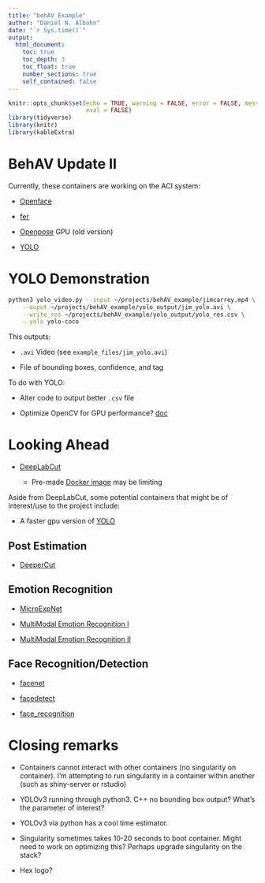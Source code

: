 ```yaml
---
title: "behAV Example"
author: "Daniel N. Albohn"
date: "`r Sys.time()`"
output:
  html_document:
    toc: true
    toc_depth: 3
    toc_float: true
    number_sections: true
    self_contained: false
---
```


```r
knitr::opts_chunk$set(echo = TRUE, warning = FALSE, error = FALSE, message = FALSE,
                      eval = FALSE)
library(tidyverse)
library(knitr)
library(kableExtra)
```

# BehAV Update II
Currently, these containers are working on the ACI system:
  
  - [Openface](https://github.com/behav/openface)
  
  - [fer](https://github.com/d-bohn/emorec_aci/tree/16.04)
  
  - [Openpose](https://github.com/behav/openface) GPU (old version)
  
  - [YOLO](https://pjreddie.com/darknet/yolo/)
  
# YOLO Demonstration

```bash
python3 yolo_video.py --input ~/projects/behAV_example/jimcarrey.mp4 \
    --ouput ~/projects/behAV_example/yolo_output/jim_yolo.avi \
    --write_res ~/projects/behAV_example/yolo_output/yolo_res.csv \
    --yolo yolo-coco
```

This outputs:

  - `.avi` Video (see `example_files/jim_yolo.avi`)
  
<!-- <video width="480" height="360" controls> -->
<!--   <source src="example_files/jim_yolo.avi" type="video/mp4"> -->
<!-- </video> -->
  
  - File of bounding boxes, confidence, and tag
  
To do with YOLO:

  - Alter code to output better `.csv` file
  
  - Optimize OpenCV for GPU performance? [doc](https://www.pyimagesearch.com/2016/07/11/compiling-opencv-with-cuda-support/)

# Looking Ahead

  - [DeepLabCut](https://github.com/MMathisLab/DeepLabCut)
  
    - Pre-made [Docker image](https://github.com/MMathisLab/Docker4DeepLabCut2.0) may be limiting
    
Aside from DeepLabCut, some potential containers that might be of interest/use to the project include:

  - A faster gpu version of [YOLO](https://pypi.org/project/yolo34py-gpu/)
    
## Post Estimation
    
  - [DeeperCut](https://github.com/eldar/pose-tensorflow)

## Emotion Recognition

  - [MicroExpNet](https://github.com/cuguilke/microexpnet)
  
  - [MultiModal Emotion Recognition I](https://github.com/tzirakis/Multimodal-Emotion-Recognition)
  
  - [MultiModal Emotion Recognition II](https://github.com/maelfabien/Multimodal-Emotion-Recognition)
  
## Face Recognition/Detection
  
  - [facenet](https://github.com/davidsandberg/facenet)
  
  - [facedetect](https://gitlab.com/wavexx/facedetect)
  
  - [face_recognition](https://github.com/ageitgey/face_recognition)

# Closing remarks

  - Containers cannot interact with other containers (no singularity on container).
  I'm attempting to run singularity in a container within another (such as shiny-server or
  rstudio)
  
  - YOLOv3 running through python3. C++ no bounding box output? What's the parameter of interest?
  
  - YOLOv3 via python has a cool time estimator.
  
  - Singularity sometimes takes 10-20 seconds to boot container. Might need to work on optimizing
  this? Perhaps upgrade singularity on the stack?
  
  - Hex logo?
